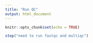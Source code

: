 ```yaml
---
title: "Run QC"
output: html_document
---
```


```r
knitr::opts_chunk$set(echo = TRUE)
```

```r
stop("need to run fastqc and multiqc")
```

